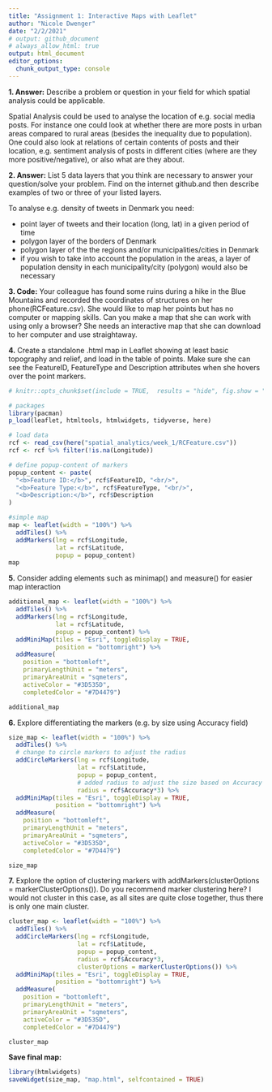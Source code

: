 ```yaml
---
title: "Assignment 1: Interactive Maps with Leaflet"
author: "Nicole Dwenger"
date: "2/2/2021"
# output: github_document
# always_allow_html: true
output: html_document
editor_options: 
  chunk_output_type: console
---
```


**1. Answer:** Describe a problem or question in your field for which spatial analysis could be applicable.

Spatial Analysis could be used to analyse the location of e.g. social media posts. For instance one could look at whether there are more posts in urban areas compared to rural areas (besides the inequality due to population). One could also look at relations of certain contents of posts and their location, e.g. sentiment analysis of posts in different cities (where are they more positive/negative), or also what are they about.

**2. Answer:** 
List 5 data layers that you think are necessary to answer your question/solve your problem. Find on the internet github.and then describe examples of two or three of your listed layers.

To analyse e.g. density of tweets in Denmark you need:

- point layer of tweets and their location (long, lat) in a given period of time
- polygon layer of the borders of Denmark
- polygon layer of the the regions and/or municipalities/cities in Denmark
- if you wish to take into account the population in the areas, a layer of population density in each municipality/city (polygon) would also be necessary


**3. Code:** Your colleague has found some ruins during a hike in the Blue Mountains and recorded the coordinates of structures on her phone(RCFeature.csv). She would like to map her points but has no computer or mapping skills. Can you make a map that she can work with using only a browser? She needs an interactive map that she can download to her computer and use straightaway.

**4.** Create a standalone .html map in Leaflet showing at least basic topography and relief, and load in the table of points. Make sure she can see the FeatureID, FeatureType and Description attributes when she hovers over the point markers. 

```r
# knitr::opts_chunk$set(include = TRUE,  results = "hide", fig.show = "hide")
```

```r
# packages
library(pacman)
p_load(leaflet, htmltools, htmlwidgets, tidyverse, here)

# load data
rcf <- read_csv(here("spatial_analytics/week_1/RCFeature.csv"))
rcf <- rcf %>% filter(!is.na(Longitude))

```

```r

# define popup-content of markers
popup_content <- paste(
  "<b>Feature ID:</b>", rcf$FeatureID, "<br/>",
  "<b>Feature Type:</b>", rcf$FeatureType, "<br/>",
  "<b>Description:</b>", rcf$Description
)

#simple map
map <- leaflet(width = "100%") %>% 
  addTiles() %>% 
  addMarkers(lng = rcf$Longitude, 
             lat = rcf$Latitude,
             popup = popup_content)
map
```


**5.** Consider adding elements such as minimap() and measure() for easier map interaction
```r
additional_map <- leaflet(width = "100%") %>% 
  addTiles() %>% 
  addMarkers(lng = rcf$Longitude, 
             lat = rcf$Latitude,
             popup = popup_content) %>%
  addMiniMap(tiles = "Esri", toggleDisplay = TRUE,
             position = "bottomright") %>%
  addMeasure(
    position = "bottomleft",
    primaryLengthUnit = "meters",
    primaryAreaUnit = "sqmeters",
    activeColor = "#3D535D",
    completedColor = "#7D4479") 

additional_map
```


**6.** Explore differentiating the markers (e.g. by size using Accuracy field)
```r
size_map <- leaflet(width = "100%") %>% 
  addTiles() %>% 
  # change to circle markers to adjust the radius
  addCircleMarkers(lng = rcf$Longitude, 
                   lat = rcf$Latitude,
                   popup = popup_content,
                   # added radius to adjust the size based on Accuracy
                   radius = rcf$Accuracy*3) %>%
  addMiniMap(tiles = "Esri", toggleDisplay = TRUE,
             position = "bottomright") %>%
  addMeasure(
    position = "bottomleft",
    primaryLengthUnit = "meters",
    primaryAreaUnit = "sqmeters",
    activeColor = "#3D535D",
    completedColor = "#7D4479") 

size_map

```

**7.** Explore the option of clustering markers with addMarkers(clusterOptions = markerClusterOptions()). Do you recommend marker clustering here?
I would not cluster in this case, as all sites are quite close together, thus there is only one main cluster. 
```r
cluster_map <- leaflet(width = "100%") %>% 
  addTiles() %>% 
  addCircleMarkers(lng = rcf$Longitude, 
                   lat = rcf$Latitude,
                   popup = popup_content,
                   radius = rcf$Accuracy*3,
                   clusterOptions = markerClusterOptions()) %>%
  addMiniMap(tiles = "Esri", toggleDisplay = TRUE,
             position = "bottomright") %>%
  addMeasure(
    position = "bottomleft",
    primaryLengthUnit = "meters",
    primaryAreaUnit = "sqmeters",
    activeColor = "#3D535D",
    completedColor = "#7D4479") 

cluster_map
```

**Save final map:**
```r
library(htmlwidgets)
saveWidget(size_map, "map.html", selfcontained = TRUE)
```


